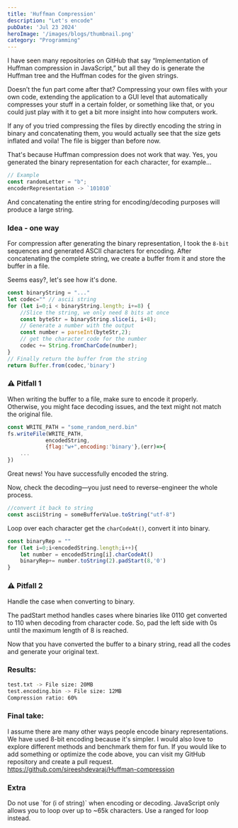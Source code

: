 ```yaml
---
title: 'Huffman Compression'
description: "Let's encode"
pubDate: 'Jul 23 2024'
heroImage: '/images/blogs/thumbnail.png'
category: "Programming"
---
```


I have seen many repositories on GitHub that say <span class="tw-font-sriracha tw-text-pink">“Implementation of Huffman compression in JavaScript,”</span> 
but all they do is generate the Huffman tree and the Huffman codes for the given strings.

Doesn’t the fun part come after that? Compressing your own files with your own code, 
extending the application to a GUI level that automatically compresses your stuff in a certain folder, or something like that, 
or you could just play with it to get a bit more insight into how computers work.

If any of you tried compressing the files by directly encoding the string in binary and concatenating them, you would actually see that the size gets inflated and voila! The file is bigger than before now.

That's because Huffman compression does not work that way. Yes, you generated the binary representation for each character, for example...
```js
// Example
const randomLetter = "b";
encoderRepresentation -> `101010`
```
And concatenating the entire string for encoding/decoding purposes will produce a large string.

### Idea - one way

For compression after generating the binary representation, 
I took the `8-bit` sequences and generated ASCII characters for encoding. 
After concatenating the complete string, we create a buffer from it and store the buffer in a file.

Seems easy?, let's see how it's done.
```js
const binaryString = "..."
let codec="" // ascii string
for (let i=0;i < binaryString.length; i+=8) { 
    //Slice the string, we only need 8 bits at once
    const byteStr = binaryString.slice(i, i+8);
    // Generate a number with the output
    const number = parseInt(byteStr,2);
    // get the character code for the number
    codec += String.fromCharCode(number);
}
// Finally return the buffer from the string
return Buffer.from(codec,'binary')  
```
<div class="tw-ring-1 tw-ring-gray-900 tw-px-5 tw-py-2 tw-bg-dark tw-text-darkPara">
<h3 class="tw-text-yellow-500">⚠️ Pitfall 1</h3>
When writing the buffer to a file, make sure to encode it properly. 
Otherwise, you might face decoding issues, and the text might not match the original file.
</div>

```js
const WRITE_PATH = "some_random_nerd.bin"
fs.writeFile(WRITE_PATH,
            encodedString,
            {flag:"w+",encoding:'binary'},(err)=>{
    ...
})
```
Great news! You have successfully encoded the string.

Now, check the decoding—you just need to reverse-engineer the whole process.
```js
//convert it back to string
const asciiString = someBufferValue.toString("utf-8") 
```
Loop over each character get the `charCodeAt()`, convert it into binary.
```js
const binaryRep = ""
for (let i=0;i<encodedString.length;i++){
    let number = encodedString[i].charCodeAt() 
    binaryRep+= number.toString(2).padStart(8,'0') 
}
```

<div class="tw-ring-1 tw-ring-gray-900 tw-px-5 tw-py-2 tw-bg-dark tw-text-darkPara">
<h3 class="tw-text-yellow-500">⚠️ Pitfall 2</h3>
Handle the case when converting to binary.

The padStart method handles cases where binaries like 0110 get converted to 110 when decoding from character code. 
So, pad the left side with 0s until the maximum length of 8 is reached.
</div>

Now that you have converted the buffer to a binary string, read all the codes and generate your original text.

### Results:
```sh
test.txt -> File size: 20MB
test.encoding.bin -> File size: 12MB
Compression ratio: 60%
```
### Final take:
I assume there are many other ways people encode binary representations. 
We have used 8-bit encoding because it's simpler. 
I would also love to explore different methods and benchmark them for fun. 
If you would like to add something or optimize the code above, you can visit my GitHub repository and create a pull request.
https://github.com/sireeshdevaraj/Huffman-compression

<div class="tw-ring-1 tw-ring-gray-900 tw-px-5 tw-py-2 tw-bg-dark tw-text-darkPara">
<h3 class="tw-text-yellow-500">Extra</h3>
Do not use <span class="tw-text-pink">`for (i of string)`</span> when encoding or decoding. 
JavaScript only allows you to loop over up to ~65k characters. Use a ranged for loop instead.
</div>